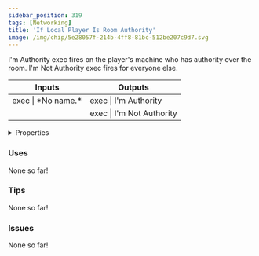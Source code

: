 ```yaml
---
sidebar_position: 319
tags: [Networking]
title: 'If Local Player Is Room Authority'
image: /img/chip/5e28057f-214b-4ff8-81bc-512be207c9d7.svg
---
```


I'm Authority exec fires on the player's machine who has authority over the room. I'm Not Authority exec fires for everyone else.



<IChip uuid="5e28057f-214b-4ff8-81bc-512be207c9d7"/>

<table><thead><tr><th>Inputs</th><th>Outputs</th></tr></thead><tbody><tr><td>exec | *No name.*</td><td>exec | I'm Authority</td></tr><tr><td /><td>exec | I'm Not Authority</td></tr></tbody></table>

<details>
  <summary>Properties</summary>
  <div>
    <div>
    <table>
      <tbody>
        <tr>
          <td>Is beta required?</td>
          <td>No</td>
        </tr>
        <tr>
          <td>Is chip a trolling risk?</td>
          <td>No</td>
        </tr>
        <tr>
          <td>Is chip a role assignment risk?</td>
          <td>No</td>
        </tr>
        <tr>
          <td>Chip UUID</td>
          <td>5e28057f-214b-4ff8-81bc-512be207c9d7</td>
        </tr>
        <tr>
          <td>Room availability</td>
          <td>Available everywhere</td>
        </tr>
      </tbody>
    </table>
    </div>
  </div>
</details>

### Uses

None so far!

### Tips

None so far!

### Issues

None so far!